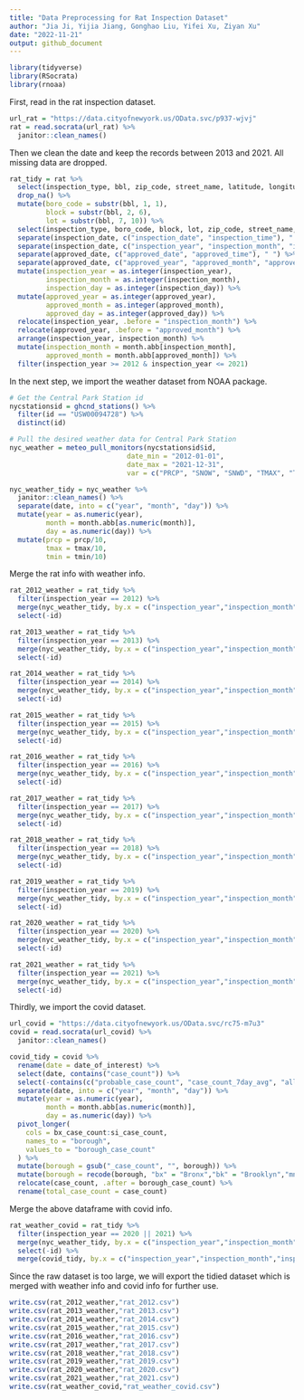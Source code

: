 ```yaml
---
title: "Data Preprocessing for Rat Inspection Dataset"
author: "Jia Ji, Yijia Jiang, Gonghao Liu, Yifei Xu, Ziyan Xu"
date: "2022-11-21"
output: github_document
---
```


```r
library(tidyverse)
library(RSocrata)
library(rnoaa)
```


First, read in the rat inspection dataset.
```r
url_rat = "https://data.cityofnewyork.us/OData.svc/p937-wjvj"
rat = read.socrata(url_rat) %>% 
  janitor::clean_names() 
```


Then we clean the date and keep the records between 2013 and 2021. All missing data are dropped.
```r
rat_tidy = rat %>%
  select(inspection_type, bbl, zip_code, street_name, latitude, longitude, borough, result, inspection_date, approved_date) %>%
  drop_na() %>% 
  mutate(boro_code = substr(bbl, 1, 1),
         block = substr(bbl, 2, 6),
         lot = substr(bbl, 7, 10)) %>% 
  select(inspection_type, boro_code, block, lot, zip_code, street_name, latitude, longitude, borough, result, inspection_date, approved_date) %>% 
  separate(inspection_date, c("inspection_date", "inspection_time"), " ") %>% 
  separate(inspection_date, c("inspection_year", "inspection_month", "inspection_day"), "-") %>%
  separate(approved_date, c("approved_date", "approved_time"), " ") %>% 
  separate(approved_date, c("approved_year", "approved_month", "approved_day"), "-") %>%
  mutate(inspection_year = as.integer(inspection_year), 
         inspection_month = as.integer(inspection_month), 
         inspection_day = as.integer(inspection_day)) %>%
  mutate(approved_year = as.integer(approved_year), 
         approved_month = as.integer(approved_month), 
         approved_day = as.integer(approved_day)) %>%
  relocate(inspection_year, .before = "inspection_month") %>% 
  relocate(approved_year, .before = "approved_month") %>%
  arrange(inspection_year, inspection_month) %>% 
  mutate(inspection_month = month.abb[inspection_month],
         approved_month = month.abb[approved_month]) %>% 
  filter(inspection_year >= 2012 & inspection_year <= 2021)
```


In the next step, we import the weather dataset from NOAA package.
```r
# Get the Central Park Station id
nycstationsid = ghcnd_stations() %>% 
  filter(id == "USW00094728") %>% 
  distinct(id)

# Pull the desired weather data for Central Park Station
nyc_weather = meteo_pull_monitors(nycstationsid$id, 
                             date_min = "2012-01-01", 
                             date_max = "2021-12-31",
                             var = c("PRCP", "SNOW", "SNWD", "TMAX", "TMIN"))

nyc_weather_tidy = nyc_weather %>% 
  janitor::clean_names() %>%
  separate(date, into = c("year", "month", "day")) %>% 
  mutate(year = as.numeric(year),
         month = month.abb[as.numeric(month)],
         day = as.numeric(day)) %>%
  mutate(prcp = prcp/10,
         tmax = tmax/10,
         tmin = tmin/10) 
```


Merge the rat info with weather info.
```r
rat_2012_weather = rat_tidy %>% 
  filter(inspection_year == 2012) %>% 
  merge(nyc_weather_tidy, by.x = c("inspection_year","inspection_month","inspection_day"), by.y = c("year","month","day")) %>% 
  select(-id)

rat_2013_weather = rat_tidy %>% 
  filter(inspection_year == 2013) %>% 
  merge(nyc_weather_tidy, by.x = c("inspection_year","inspection_month","inspection_day"), by.y = c("year","month","day")) %>% 
  select(-id)

rat_2014_weather = rat_tidy %>% 
  filter(inspection_year == 2014) %>% 
  merge(nyc_weather_tidy, by.x = c("inspection_year","inspection_month","inspection_day"), by.y = c("year","month","day")) %>% 
  select(-id)

rat_2015_weather = rat_tidy %>% 
  filter(inspection_year == 2015) %>% 
  merge(nyc_weather_tidy, by.x = c("inspection_year","inspection_month","inspection_day"), by.y = c("year","month","day")) %>% 
  select(-id)

rat_2016_weather = rat_tidy %>% 
  filter(inspection_year == 2016) %>% 
  merge(nyc_weather_tidy, by.x = c("inspection_year","inspection_month","inspection_day"), by.y = c("year","month","day")) %>% 
  select(-id)

rat_2017_weather = rat_tidy %>% 
  filter(inspection_year == 2017) %>% 
  merge(nyc_weather_tidy, by.x = c("inspection_year","inspection_month","inspection_day"), by.y = c("year","month","day")) %>% 
  select(-id)

rat_2018_weather = rat_tidy %>% 
  filter(inspection_year == 2018) %>% 
  merge(nyc_weather_tidy, by.x = c("inspection_year","inspection_month","inspection_day"), by.y = c("year","month","day")) %>% 
  select(-id)

rat_2019_weather = rat_tidy %>% 
  filter(inspection_year == 2019) %>% 
  merge(nyc_weather_tidy, by.x = c("inspection_year","inspection_month","inspection_day"), by.y = c("year","month","day")) %>% 
  select(-id)

rat_2020_weather = rat_tidy %>% 
  filter(inspection_year == 2020) %>% 
  merge(nyc_weather_tidy, by.x = c("inspection_year","inspection_month","inspection_day"), by.y = c("year","month","day")) %>% 
  select(-id)

rat_2021_weather = rat_tidy %>% 
  filter(inspection_year == 2021) %>% 
  merge(nyc_weather_tidy, by.x = c("inspection_year","inspection_month","inspection_day"), by.y = c("year","month","day")) %>% 
  select(-id)
```


Thirdly, we import the covid dataset.
```r
url_covid = "https://data.cityofnewyork.us/OData.svc/rc75-m7u3"
covid = read.socrata(url_covid) %>% 
  janitor::clean_names() 

covid_tidy = covid %>%
  rename(date = date_of_interest) %>% 
  select(date, contains("case_count")) %>% 
  select(-contains(c("probable_case_count", "case_count_7day_avg", "all_case_count_7day_avg"))) %>%
  separate(date, into = c("year", "month", "day")) %>% 
  mutate(year = as.numeric(year),
         month = month.abb[as.numeric(month)],
         day = as.numeric(day)) %>%
  pivot_longer(
    cols = bx_case_count:si_case_count,
    names_to = "borough",
    values_to = "borough_case_count"
  ) %>% 
  mutate(borough = gsub("_case_count", "", borough)) %>% 
  mutate(borough = recode(borough, "bx" = "Bronx","bk" = "Brooklyn","mn" = "Manhattan","si" = "Staten Island","qn" = "Queens")) %>% 
  relocate(case_count, .after = borough_case_count) %>% 
  rename(total_case_count = case_count) 
```


Merge the above dataframe with covid info.
```r
rat_weather_covid = rat_tidy %>% 
  filter(inspection_year == 2020 || 2021) %>% 
  merge(nyc_weather_tidy, by.x = c("inspection_year","inspection_month","inspection_day"), by.y = c("year","month","day")) %>% 
  select(-id) %>% 
  merge(covid_tidy, by.x = c("inspection_year","inspection_month","inspection_day","borough"), by.y = c("year","month","day","borough"))
```


Since the raw dataset is too large, we will export the tidied dataset which is merged with weather info and covid info for further use.
```r
write.csv(rat_2012_weather,"rat_2012.csv")
write.csv(rat_2013_weather,"rat_2013.csv")
write.csv(rat_2014_weather,"rat_2014.csv")
write.csv(rat_2015_weather,"rat_2015.csv")
write.csv(rat_2016_weather,"rat_2016.csv")
write.csv(rat_2017_weather,"rat_2017.csv")
write.csv(rat_2018_weather,"rat_2018.csv")
write.csv(rat_2019_weather,"rat_2019.csv")
write.csv(rat_2020_weather,"rat_2020.csv")
write.csv(rat_2021_weather,"rat_2021.csv")
write.csv(rat_weather_covid,"rat_weather_covid.csv")
```


